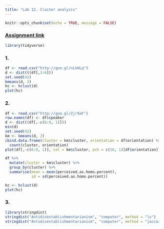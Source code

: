 ```yaml
---
title: "Lab 12. Claster analysis"
---
```


```r
knitr::opts_chunk$set(echo = TRUE, message = FALSE)
```

### [Assignment link](https://goo.gl/uFsyfd)

```r
library(tidyverse)
```

### 1.
```r
df <- read.csv("http://goo.gl/nLkHLq")
d <- dist(t(df[,3:6]))
set.seed(42)
kmeans(d, 3)
hc <- hclust(d)
plot(hc)
```

### 2.
```r
df <- read.csv("http://goo.gl/Zjr9aF")
row.names(df) <- df$speaker
d <- dist((df[,-c(6:9, 1)]))
min(d)
set.seed(42)
km <- kmeans(d, 2)
cbind.data.frame(cluster = km$cluster, orientation = df$orientation) %>% 
  count(cluster, orientation)
plot(df[,-c(6:9, 1)], col = km$cluster, pch = c(16, 1)[df$orientation])

df %>% 
  mutate(cluster = km$cluster) %>%
  group_by(cluster) %>% 
  summarise(mean = mean(perceived.as.homo.percent),
            sd = sd(perceived.as.homo.percent))

hc <- hclust(d)
plot(hc)
```

### 3.

```r
library(stringdist)
stringdist("Antidisestablishmentarianism", "computer", method = "lv")
stringdist("Antidisestablishmentarianism", "computer", method = "jaccard")
```

